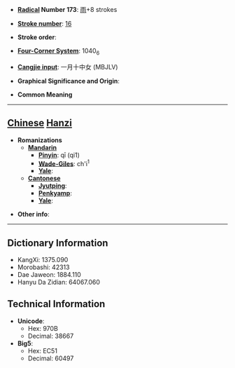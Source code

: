 * '''[[Wiktionary:Chinese radical index| Radical]] Number 173''': [[Wiktionary:Chinese radical index 雨|雨]]+8 strokes

* '''[[Wiktionary:Chinese total strokes index|Stroke number]]''': [[Wiktionary:Chinese total strokes index 16|16]]

* '''Stroke order''': 

* '''[[Wiktionary:Chinese four corner index|Four-Corner System]]''': 1040<sub>6</sub>

* '''[[Wiktionary:Chinese Cangjie index|Cangjie input]]''': 一月十中女 (MBJLV)

* '''Graphical Significance and Origin''': 

* '''Common Meaning'''

----

== [[Chinese]] [[Hanzi]] ==

* '''Romanizations'''
** '''[[Mandarin]]'''
*** '''[[Pinyin]]''': qī (qi1)
*** '''[[Wade-Giles]]''': ch'i<sup>1</sup>
*** '''[[Yale]]''': 
** '''[[Cantonese]]'''
*** '''[[Jyutping]]''':
*** '''[[Penkyamp]]''': 
*** '''[[Yale]]''': 

* '''Other info''': 

----

== Dictionary Information ==

* KangXi: 1375.090
* Morobashi: 42313
* Dae Jaweon: 1884.110
* Hanyu Da Zidian: 64067.060

== Technical Information ==

* '''Unicode''':
** Hex: 970B
** Decimal: 38667
* '''Big5''':
** Hex: EC51
** Decimal: 60497
